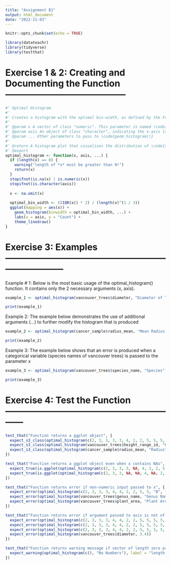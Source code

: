 ```yaml
---
title: "Assignment B1"
output: html_document
date: "2022-11-03"
---
```


```r
knitr::opts_chunk$set(echo = TRUE)
```

```r
library(datateachr)
library(tidyverse)
library(testthat)
```

# Exercise 1 & 2: Creating and Documenting the Function -----------------------------------------
```r
#' Optimal Histogram
#'
#' Creates a histogram with the optimal bin-width, as defined by the Freedman-Diaconis rule. A wrapper for \code{geom_histogram()}.
#'
#' @param x A vector of class "numeric". This parameter is named \code{x} because it represents the numerical variable that will be plotted on this histogram.
#' @param axis An object of class "character", indicating the x-axis label. This parameter is named \code{axis} because its input is used create the label of the x-axis of the histogram.
#' @param ... Other parameters to pass to \code{geom_histogram()}
#'
#' @return A histogram plot that visualizes the distribution of \code{x}
#' @export
optimal_histogram <- function(x, axis, ...) {
  if (length(x) == 0) {
    warning("length of *x* must be greater than 0!")
    return(x)
  }
  stopifnot(is.na(x) | is.numeric(x))
  stopifnot(is.character(axis))
  
  x <- na.omit(x)
  
  optimal_bin_width <- ((IQR(x)) * 2) / (length(x)^(1 / 3))
  ggplot(mapping = aes(x)) +
    geom_histogram(binwidth = optimal_bin_width, ...) +
    labs(x = axis, y = "Count") +
    theme_linedraw()
}
```

# Exercise 3: Examples --------------------------------------------------------------------------

Example # 1: Below is the most basic usage of the optimal_histogram() function. It contains only the 2 necessary arguments (x, axis).
```r
example_1 <- optimal_histogram(vancouver_trees$diameter, "Diameter of Tree at Breast Height (ft)")

print(example_1)
```

Example 2: The example below demonstrates the use of additional arguments (...) to further modify the histogram that is produced
```r
example_2 <- optimal_histogram(cancer_sample$radius_mean, "Mean Radius of Biopsy Sample", fill = "darkgoldenrod4", color = "darkgoldenrod3", alpha = 0.5)

print(example_2)
```

Example 3: The example below shows that an error is produced when a categorical variable (species names of vancouver trees) is passed to the parameter x
```r
example_3 <- optimal_histogram(vancouver_trees$species_name, "Species")

print(example_3)
```

# Exercise 4: Test the Function ------------------------------------------------------------
```r
test_that("Function returns a ggplot object", {
  expect_s3_class(optimal_histogram(c(2, 3, 3, 3, 3, 4, 2, 2, 5, 5, 5, 5, 3), "Numbers"), "ggplot")
  expect_s3_class(optimal_histogram(vancouver_trees$height_range_id, "Height Range ID"), "ggplot")
  expect_s3_class(optimal_histogram(cancer_sample$radius_mean, "Radius"), "ggplot")
})

test_that("Function returns a ggplot object even when x contains NAs", {
  expect_true(is.ggplot(optimal_histogram(c(2, 3, 3, 3, NA, 4, 2, 2, 5, 5, 5, 5, 3), "Numbers")))
  expect_true(is.ggplot(optimal_histogram(c(2, 3, 3, NA, NA, 4, NA, 2, 5, 5, 5, 5, 3), "Numbers")))
})

test_that("Function returns error if non-numeric input passed to x", {
  expect_error(optimal_histogram(c(2, 3, 3, 3, 4, 4, 2, 2, 5, 5, "B", "C", 5, 5, 3), "Random Numbers and Letters"))
  expect_error(optimal_histogram(vancouver_trees$genus_name, "Genus Name"))
  expect_error(optimal_histogram(vancouver_trees$plant_area, "Plant Area"))
})

test_that("Function returns error if argument passed to axis is not of type character", {
  expect_error(optimal_histogram(c(2, 3, 3, 3, 4, 4, 2, 2, 5, 5, 5, 5, 3), Numbers))
  expect_error(optimal_histogram(c(2, 3, 3, 3, 4, 4, 2, 2, 5, 5, 5, 5, 3), 3, ))
  expect_error(optimal_histogram(c(2, 3, 3, 3, 4, 4, 2, 2, 5, 5, 5, 5, 3), 3.4))
  expect_error(optimal_histogram(vancouver_trees$diameter, 3.4))
})

test_that("Function returns warning message if vector of length zero passed to x", {
  expect_warning(optimal_histogram(c(), "No Numbers"), label = "length of x must be greater than 0")
})

```


